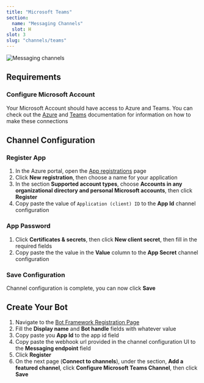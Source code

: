 ```yaml
---
title: "Microsoft Teams"
section:
  name: "Messaging Channels"
  slot: H
slot: 3
slug: "channels/teams"
---
```


![Messaging channels](/docs/teams-banner.png)

## Requirements

### Configure Microsoft Account

Your Microsoft Account should have access to Azure and Teams. You can check out the [Azure](https://docs.microsoft.com/en-us/azure/devops/?view=azure-devops) and [Teams](https://docs.microsoft.com/en-us/microsoftteams/) documentation for information on how to make these connections

## Channel Configuration

### Register App

1. In the Azure portal, open the [App registrations](https://portal.azure.com#blade/Microsoft_AAD_RegisteredApps/ApplicationsListBlade) page
1. Click **New registration**, then choose a name for your application
1. In the section **Supported account types**, choose **Accounts in any organizational directory and personal Microsoft accounts**, then click **Register**
1. Copy paste the value of `Application (client) ID` to the **App Id** channel configuration

### App Password

1. Click **Certificates & secrets**, then click **New client secret**, then fill in the required fields
1. Copy paste the the value in the **Value** column to the **App Secret** channel configuration

### Save Configuration

Channel configuration is complete, you can now click **Save**

## Create Your Bot

1. Navigate to the [Bot Framework Registration Page](https://dev.botframework.com/bots/new)
1. Fill the **Display name** and **Bot handle** fields with whatever value
1. Copy paste you **App Id** to the app id field
1. Copy paste the webhook url provided in the channel configuration UI to the **Messaging endpoint** field
1. Click **Register**
1. On the next page (**Connect to channels**), under the section, **Add a featured channel**, click **Configure Microsoft Teams Channel**, then click **Save**
